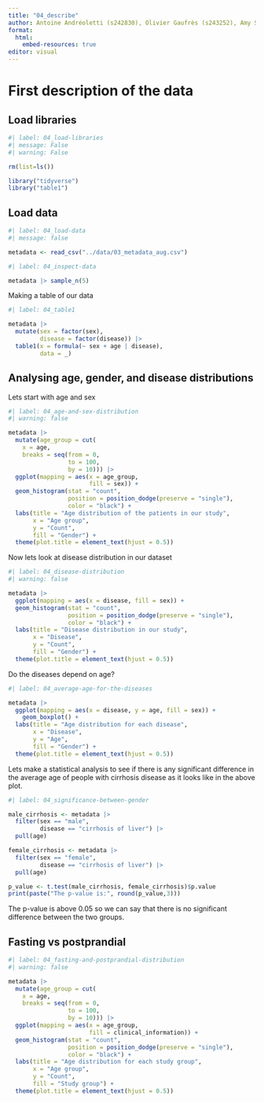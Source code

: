 ```yaml
---
title: "04_describe"
author: Antoine Andréoletti (s242830), Olivier Gaufrès (s243252), Amy Surry (s201902), Lea Skytthe (s203531), Trine Søgaard (s204655)
format:
  html:
    embed-resources: true
editor: visual
---
```


# First description of the data

## Load libraries

```r
#| label: 04_load-libraries
#| message: False
#| warning: False

rm(list=ls())

library("tidyverse")
library("table1")
```

## Load data

```r
#| label: 04_load-data
#| message: false

metadata <- read_csv("../data/03_metadata_aug.csv")
```

```r
#| label: 04_inspect-data

metadata |> sample_n(5)
```

Making a table of our data

```r
#| label: 04_table1

metadata |> 
  mutate(sex = factor(sex),
         disease = factor(disease)) |> 
  table1(x = formula(~ sex + age | disease),
         data = _)
```

## Analysing age, gender, and disease distributions

Lets start with age and sex

```r
#| label: 04_age-and-sex-distribution
#| warning: false

metadata |> 
  mutate(age_group = cut(
    x = age,
    breaks = seq(from = 0,
                 to = 100,
                 by = 10))) |> 
  ggplot(mapping = aes(x = age_group, 
                       fill = sex)) +
  geom_histogram(stat = "count", 
                 position = position_dodge(preserve = "single"),
                 color = "black") +
  labs(title = "Age distribution of the patients in our study",
       x = "Age group",
       y = "Count",
       fill = "Gender") +
  theme(plot.title = element_text(hjust = 0.5))
```

Now lets look at disease distribution in our dataset

```r
#| label: 04_disease-distribution
#| warning: false

metadata |> 
  ggplot(mapping = aes(x = disease, fill = sex)) +
  geom_histogram(stat = "count",
                 position = position_dodge(preserve = "single"),
                 color = "black") +
  labs(title = "Disease distribution in our study",
       x = "Disease",
       y = "Count",
       fill = "Gender") +
  theme(plot.title = element_text(hjust = 0.5))
```

Do the diseases depend on age?

```r
#| label: 04_average-age-for-the-diseases

metadata |> 
  ggplot(mapping = aes(x = disease, y = age, fill = sex)) +
    geom_boxplot() +
  labs(title = "Age distribution for each disease",
       x = "Disease",
       y = "Age",
       fill = "Gender") +
  theme(plot.title = element_text(hjust = 0.5))
```

Lets make a statistical analysis to see if there is any significant difference in the average age of people with cirrhosis disease as it looks like in the above plot.

```r
#| label: 04_significance-between-gender

male_cirrhosis <- metadata |> 
  filter(sex == "male", 
         disease == "cirrhosis of liver") |> 
  pull(age)

female_cirrhosis <- metadata |> 
  filter(sex == "female", 
         disease == "cirrhosis of liver") |> 
  pull(age)

p_value <- t.test(male_cirrhosis, female_cirrhosis)$p.value
print(paste("The p-value is:", round(p_value,3)))
```

The p-value is above 0.05 so we can say that there is no significant difference between the two groups.

## Fasting vs postprandial

```r
#| label: 04_fasting-and-postprandial-distribution
#| warning: false

metadata |> 
  mutate(age_group = cut(
    x = age,
    breaks = seq(from = 0,
                 to = 100,
                 by = 10))) |> 
  ggplot(mapping = aes(x = age_group, 
                       fill = clinical_information)) +
  geom_histogram(stat = "count", 
                 position = position_dodge(preserve = "single"),
                 color = "black") +
  labs(title = "Age distribution for each study group",
       x = "Age group",
       y = "Count",
       fill = "Study group") +
  theme(plot.title = element_text(hjust = 0.5))
```
